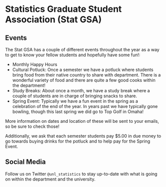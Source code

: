 # Statistics Graduate Student Association (Stat GSA) {#statGSA}

## Events

The Stat GSA has a couple of different events throughout the year as a way to get to know your fellow students and hopefully have some fun!:

- Monthly Happy Hours
- Cultural Potluck: Once a semester we have a potluck where students bring food from their native country to share with department. There is a wonderful variety of food and there are quite a few good cooks within the department!
- Study Breaks: About once a month, we have a study break where a couple of students are in charge of bringing snacks to share.
- Spring Event: Typically we have a fun event in the spring as a celebration of the end of the year. In years past we have typically gone bowling, though this last spring we did go to Top Golf in Omaha!

More information on dates and location of these will be sent to your emails, so be sure to check those!

Additionally, we ask that each semester students pay $5.00 in due money to go towards buying drinks for the potluck and to help pay for the Spring Event. 



## Social Media

Follow us on Twitter `@unl_statistics` to stay up-to-date with what is going on within the department and the university. 
